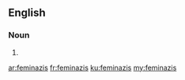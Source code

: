 ==English==

===Noun===
{{head|en|plural}}

# {{plural of|feminazi|lang=en}}

[[ar:feminazis]]
[[fr:feminazis]]
[[ku:feminazis]]
[[my:feminazis]]